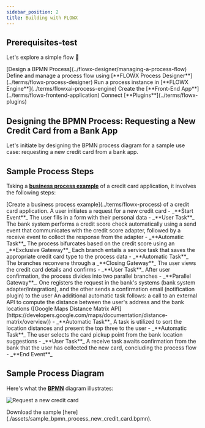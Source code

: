 ```yaml
---
sidebar_position: 2
title: Building with FLOWX
---
```


## Prerequisites-test

Let's explore a simple flow 🚀

<Steps>
  <Step title="BPMN Process">
    [Design a BPMN Process](../flowx-designer/managing-a-process-flow)
  </Step>
  <Step title="Process Flow">
    Define and manage a process flow using [**FLOWX Process Designer**](../terms/flowx-process-designer)  
 </Step>
  <Step title="Process Execution">
   Run a process instance in [**FLOWX Engine**](../terms/flowxai-process-engine)
  </Step>
    <Step title="Front-End Application">
    Create the [**Front-End App**](../terms/flowx-frontend-application)  
    </Step>
  <Step title="Plugins">
    Connect [**Plugins**](../terms/flowx-plugins)
    </Step>
</Steps>


## Designing the BPMN Process: Requesting a New Credit Card from a Bank App

Let's initiate by designing the BPMN process diagram for a sample use case: requesting a new credit card from a bank app.

## Sample Process Steps

Taking a [**business process example**](../terms/flowx-process) of a credit card application, it involves the following steps:


<Steps>

  <Step title="Create Business Process Example">
    [Create a business process example](../terms/flowx-process) of a credit card application.
  </Step>


  <Step title="Initiate Credit Card Request">
    A user initiates a request for a new credit card - _**Start Event**_
  </Step>


  <Step title="Fill in Personal Data">
    The user fills in a form with their personal data - _**User Task**_
  </Step>


  <Step title="Automated Credit Score Check">
    The bank system performs a credit score check automatically using a send event that communicates with the credit score adapter, followed by a receive event to collect the response from the adapter - _**Automatic Task**_
  </Step>


  <Step title="Credit Score Bifurcation">
    The process bifurcates based on the credit score using an _**Exclusive Gateway**_
  </Step>


  <Step title="Save Credit Card Type">
    Each branch entails a service task that saves the appropriate credit card type to the process data - _**Automatic Task**_
  </Step>


  <Step title="Branch Reconciliation">
    The branches reconvene through a _**Closing Gateway**_
  </Step>


  <Step title="View and Confirm Credit Card Details">
    The user views the credit card details and confirms - _**User Task**_
  </Step>


  <Step title="Parallel Branching">
    After user confirmation, the process divides into two parallel branches - _**Parallel Gateway**_. One registers the request in the bank's systems (bank system adapter/integration), and the other sends a confirmation email (notification plugin) to the user
  </Step>


  <Step title="External API Call">
    An additional automatic task follows: a call to an external API to compute the distance between the user's address and the bank locations ([Google Maps Distance Matrix API](https://developers.google.com/maps/documentation/distance-matrix/overview)) - _**Automatic Task**_
  </Step>


  <Step title="Sort Location Distances">
    A task is utilized to sort the location distances and present the top three to the user - _**Automatic Task**_
  </Step>


  <Step title="Select Card Pickup Point">
    The user selects the card pickup point from the bank location suggestions - _**User Task**_
  </Step>


  <Step title="Receive Confirmation">
    A receive task awaits confirmation from the bank that the user has collected the new card, concluding the process flow - _**End Event**_
  </Step>
</Steps>


## Sample Process Diagram

Here's what the [**BPMN**](../terms/bpmn) diagram illustrates:

![Request a new credit card](https://s3.eu-west-1.amazonaws.com/docx.flowx.ai/3.5/request_a_credit_card_new.png)

<Tip>
Download the sample [here](./assets/sample_bpmn_process_new_credit_card.bpmn).
</Tip>
